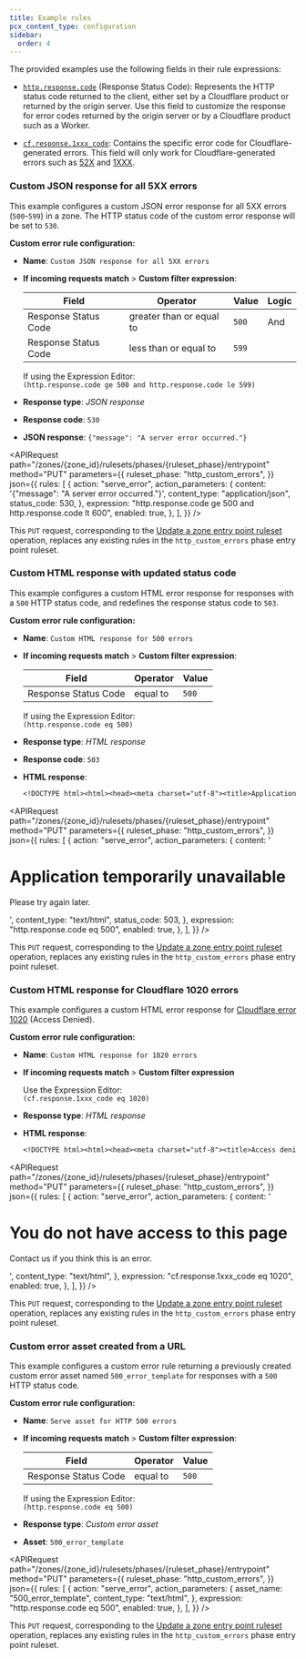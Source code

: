 ```yaml
---
title: Example rules
pcx_content_type: configuration
sidebar:
  order: 4
---
```



The provided examples use the following fields in their rule expressions:

- [`http.response.code`](/ruleset-engine/rules-language/fields/reference/http.response.code/) (Response Status Code): Represents the HTTP status code returned to the client, either set by a Cloudflare product or returned by the origin server. Use this field to customize the response for error codes returned by the origin server or by a Cloudflare product such as a Worker.

- [`cf.response.1xxx_code`](/ruleset-engine/rules-language/fields/reference/cf.response.1xxx_code/): Contains the specific error code for Cloudflare-generated errors. This field will only work for Cloudflare-generated errors such as [52X](/support/troubleshooting/http-status-codes/cloudflare-5xx-errors/) and [1XXX](/support/troubleshooting/http-status-codes/cloudflare-1xxx-errors/).

### Custom JSON response for all 5XX errors

This example configures a custom JSON error response for all 5XX errors (`500`-`599`) in a zone. The HTTP status code of the custom error response will be set to `530`.

<Tabs syncKey="dashPlusAPI"> <TabItem label="Dashboard">

**Custom error rule configuration:**

- **Name**: `Custom JSON response for all 5XX errors`

- **If incoming requests match** > **Custom filter expression**:

  | Field                | Operator                 | Value | Logic |
  | -------------------- | ------------------------ | ----- | ----- |
  | Response Status Code | greater than or equal to | `500` | And   |
  | Response Status Code | less than or equal to    | `599` |       |

  If using the Expression Editor:<br/>
  `(http.response.code ge 500 and http.response.code le 599)`

- **Response type**: _JSON response_
- **Response code**: `530`
- **JSON response**: `{"message": "A server error occurred."}`

</TabItem> <TabItem label="API">

<APIRequest
	path="/zones/{zone_id}/rulesets/phases/{ruleset_phase}/entrypoint"
	method="PUT"
	parameters={{
		ruleset_phase: "http_custom_errors",
	}}
	json={{
		rules: [
			{
				action: "serve_error",
				action_parameters: {
					content: '{"message": "A server error occurred."}',
					content_type: "application/json",
					status_code: 530,
				},
				expression: "http.response.code ge 500 and http.response.code lt 600",
				enabled: true,
			},
		],
	}}
/>

This `PUT` request, corresponding to the [Update a zone entry point ruleset](/api/resources/rulesets/subresources/phases/methods/update/) operation, replaces any existing rules in the `http_custom_errors` phase entry point ruleset.

</TabItem> </Tabs>

### Custom HTML response with updated status code

This example configures a custom HTML error response for responses with a `500` HTTP status code, and redefines the response status code to `503`.

<Tabs syncKey="dashPlusAPI"> <TabItem label="Dashboard">

**Custom error rule configuration:**

- **Name**: `Custom HTML response for 500 errors`

- **If incoming requests match** > **Custom filter expression**:

  | Field                | Operator | Value |
  | -------------------- | -------- | ----- |
  | Response Status Code | equal to | `500` |

  If using the Expression Editor:<br/>
  `(http.response.code eq 500)`

- **Response type**: _HTML response_
- **Response code**: `503`
- **HTML response**:

  ```txt
  <!DOCTYPE html><html><head><meta charset="utf-8"><title>Application unavailable</title></head><body><h1>Application temporarily unavailable</h1><p>Please try again later.</p></body></html>
  ```

</TabItem> <TabItem label="API">

<APIRequest
	path="/zones/{zone_id}/rulesets/phases/{ruleset_phase}/entrypoint"
	method="PUT"
	parameters={{
		ruleset_phase: "http_custom_errors",
	}}
	json={{
		rules: [
			{
				action: "serve_error",
				action_parameters: {
					content:
						'<!DOCTYPE html><html><head><meta charset="utf-8"><title>Application unavailable</title></head><body><h1>Application temporarily unavailable</h1><p>Please try again later.</p></body></html>',
					content_type: "text/html",
					status_code: 503,
				},
				expression: "http.response.code eq 500",
				enabled: true,
			},
		],
	}}
/>

This `PUT` request, corresponding to the [Update a zone entry point ruleset](/api/resources/rulesets/subresources/phases/methods/update/) operation, replaces any existing rules in the `http_custom_errors` phase entry point ruleset.

</TabItem> </Tabs>

### Custom HTML response for Cloudflare 1020 errors

This example configures a custom HTML error response for [Cloudflare error 1020](/support/troubleshooting/http-status-codes/cloudflare-1xxx-errors/#error-1020-access-denied) (Access Denied).

<Tabs syncKey="dashPlusAPI"> <TabItem label="Dashboard">

**Custom error rule configuration:**

- **Name**: `Custom HTML response for 1020 errors`

- **If incoming requests match** > **Custom filter expression**

  Use the Expression Editor:<br/>
  `(cf.response.1xxx_code eq 1020)`

- **Response type**: _HTML response_
- **HTML response**:

  ```txt
  <!DOCTYPE html><html><head><meta charset="utf-8"><title>Access denied</title></head><body><h1>You do not have access to this page</h1><p>Contact us if you think this is an error.</p></body></html>
  ```

</TabItem> <TabItem label="API">

<APIRequest
	path="/zones/{zone_id}/rulesets/phases/{ruleset_phase}/entrypoint"
	method="PUT"
	parameters={{
		ruleset_phase: "http_custom_errors",
	}}
	json={{
		rules: [
			{
				action: "serve_error",
				action_parameters: {
					content:
						'<!DOCTYPE html><html><head><meta charset="utf-8"><title>Access denied</title></head><body><h1>You do not have access to this page</h1><p>Contact us if you think this is an error.</p></body></html>',
					content_type: "text/html",
				},
				expression: "cf.response.1xxx_code eq 1020",
				enabled: true,
			},
		],
	}}
/>

This `PUT` request, corresponding to the [Update a zone entry point ruleset](/api/resources/rulesets/subresources/phases/methods/update/) operation, replaces any existing rules in the `http_custom_errors` phase entry point ruleset.

</TabItem> </Tabs>

### Custom error asset created from a URL

This example configures a custom error rule returning a previously created custom error asset named `500_error_template` for responses with a `500` HTTP status code.

<Tabs syncKey="dashPlusAPI"> <TabItem label="Dashboard">

**Custom error rule configuration:**

- **Name**: `Serve asset for HTTP 500 errors`

- **If incoming requests match** > **Custom filter expression**:

  | Field                | Operator | Value |
  | -------------------- | -------- | ----- |
  | Response Status Code | equal to | `500` |

  If using the Expression Editor:<br/>
  `(http.response.code eq 500)`

- **Response type**: _Custom error asset_
- **Asset**: `500_error_template`

</TabItem> <TabItem label="API">

<APIRequest
	path="/zones/{zone_id}/rulesets/phases/{ruleset_phase}/entrypoint"
	method="PUT"
	parameters={{
		ruleset_phase: "http_custom_errors",
	}}
	json={{
		rules: [
			{
				action: "serve_error",
				action_parameters: {
					asset_name: "500_error_template",
					content_type: "text/html",
				},
				expression: "http.response.code eq 500",
				enabled: true,
			},
		],
	}}
/>

This `PUT` request, corresponding to the [Update a zone entry point ruleset](/api/resources/rulesets/subresources/phases/methods/update/) operation, replaces any existing rules in the `http_custom_errors` phase entry point ruleset.

</TabItem> </Tabs>
